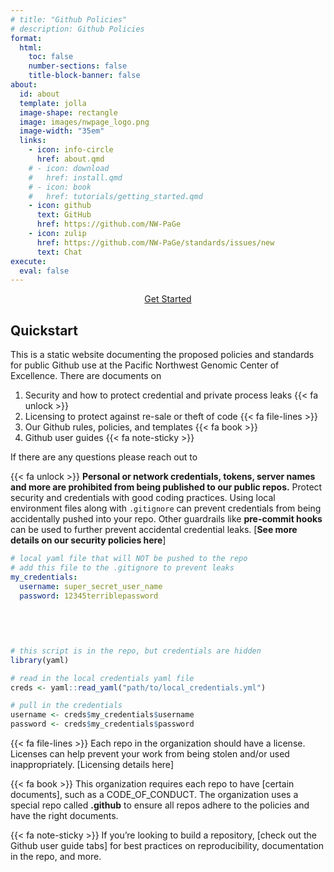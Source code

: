 ```yaml
---
# title: "Github Policies"
# description: Github Policies
format: 
  html: 
    toc: false
    number-sections: false
    title-block-banner: false
about:
  id: about
  template: jolla
  image-shape: rectangle
  image: images/nwpage_logo.png
  image-width: "35em"
  links:
    - icon: info-circle
      href: about.qmd
    # - icon: download
    #   href: install.qmd
    # - icon: book
    #   href: tutorials/getting_started.qmd
    - icon: github
      text: GitHub
      href: https://github.com/NW-PaGe
    - icon: zulip
      href: https://github.com/NW-PaGe/standards/issues/new
      text: Chat
execute: 
  eval: false
---
```


::: {#about}
:::

<center>

::: hover-button
<body><a href="#collapseQuickstart" class="hover-button" data-bs-toggle="collapse"
    role="button" aria-expanded="false" aria-controls="collapseQuickstart"> Get Started </a></body>
:::

</center>

::: {#collapseQuickstart .collapse}
## Quickstart

This is a static website documenting the proposed policies and standards for public Github use at the Pacific Northwest Genomic Center of Excellence. There are documents on

1.  Security and how to protect credential and private process leaks {{< fa unlock >}}
2.  Licensing to protect against re-sale or theft of code {{< fa file-lines >}}
3.  Our Github rules, policies, and templates {{< fa book >}}
4.  Github user guides {{< fa note-sticky >}}

If there are any questions please reach out to

::: {.column-screen-inset-shaded layout-nrow="1"}
{{< fa unlock >}} **Personal or network credentials, tokens, server names and more are prohibited from being published to our public repos.** Protect security and credentials with good coding practices. Using local environment files along with `.gitignore` can prevent credentials from being accidentally pushed into your repo. Other guardrails like **pre-commit hooks** can be used to further prevent accidental credential leaks. [**See more details on our security policies here**]

```yaml
# local yaml file that will NOT be pushed to the repo
# add this file to the .gitignore to prevent leaks
my_credentials:
  username: super_secret_user_name
  password: 12345terriblepassword
  
  
  
  
```

```r
# this script is in the repo, but credentials are hidden
library(yaml)

# read in the local credentials yaml file
creds <- yaml::read_yaml("path/to/local_credentials.yml")

# pull in the credentials
username <- creds$my_credentials$username
password <- creds$my_credentials$password
```
:::

::: {.column-screen-inset-shaded layout-nrow="1"}
{{< fa file-lines >}} Each repo in the organization should have a license. Licenses can help prevent your work from being stolen and/or used inappropriately. [Licensing details here]

{{< fa book >}} This organization requires each repo to have [certain documents], such as a CODE_OF_CONDUCT. The organization uses a special repo called **.github** to ensure all repos adhere to the policies and have the right documents.

{{< fa note-sticky >}} If you're looking to build a repository, [check out the Github user guide tabs] for best practices on reproducibility, documentation in the repo, and more.
:::
:::

```{=html}
<!--

![](images/DOH_logo_primary.jpg){style="float: center;" fig-alt="Hex logo that says \"Data Science in a Box\"" fig-align="center" width="250"}

Documentation for how to structure and standardize the public Github Organization
# Preface {.unnumbered}

![](images/DOH_logo_primary.jpg){style="float: right;" fig-alt="Hex logo that says \"Data Science in a Box\"" fig-align="right" width="250"}

This is a static website documenting the proposed standards for public Github use at the Pacific Northwest Genomic Center of Excellence. There are documents on 

1.    Security and how to protect credential and private process leaks
2.    Licensing to protect re-sale or theft of code
3.    Github Organization templates and Infrastructure as Code (IaC)
4.    Managing credentials
5.    Publishing code to the public repositories


If there are any questions please reach out to 

-->
```
